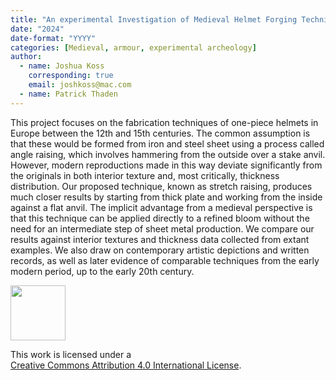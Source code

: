 ```yaml
---
title: "An experimental Investigation of Medieval Helmet Forging Techniques"
date: "2024"
date-format: "YYYY"
categories: [Medieval, armour, experimental archeology]
author: 
  - name: Joshua Koss
    corresponding: true
    email: joshkoss@mac.com
  - name: Patrick Thaden
---
```


This project focuses on the fabrication techniques of one-piece helmets in Europe between the 12th and 15th centuries. The common assumption is that these would be formed from iron and steel sheet using a process called angle raising, which involves hammering from the outside over a stake anvil. However, modern reproductions made in this way deviate significantly from the originals in both interior texture and, most critically, thickness distribution. Our proposed technique, known as stretch raising, produces much closer results by starting from thick plate and working from the inside against a flat anvil. The implicit advantage from a medieval perspective is that this technique can be applied directly to a refined bloom without the need for an intermediate step of sheet metal production. We compare our results against interior textures and thickness data collected from extant examples. We also draw on contemporary artistic depictions and written records, as well as later evidence of comparable techniques from the early modern period, up to the early 20th century.

::: {layout="[ 20 , 85 ]"}

::: {#column-image}
[![](https://i.creativecommons.org/l/by/4.0/88x31.png){width=88}](http://creativecommons.org/licenses/by/4.0/)
:::

::: {#column-text}
This work is licensed under a<br>[Creative Commons Attribution 4.0 International License](https://creativecommons.org/licenses/by/4.0/).
:::

:::
